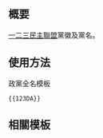 {{NoteTA/MediaWiki}}{{Documentation subpage}}<!-- 在本行下編輯模板說明 -->

== 概要 ==
[[一二三民主聯盟]]黨徽及黨名。

== 使用方法 ==
;政黨全名模板
 <pre>{{123DA}}</pre>
<!--
;政黨簡稱模板
 <pre>{{NCF/short}}</pre>
-->

== 相關模板 ==
{{香港政黨模板}}